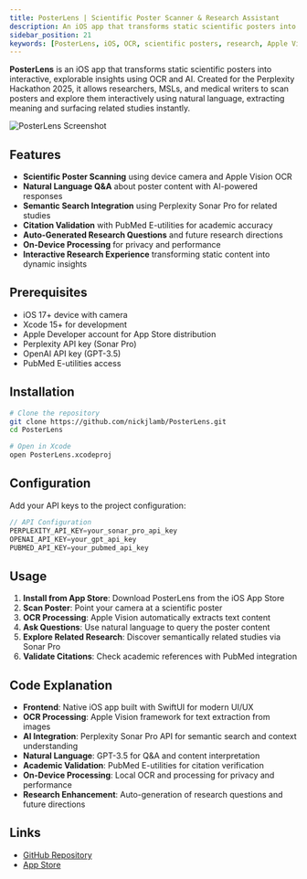 ```yaml
---
title: PosterLens | Scientific Poster Scanner & Research Assistant
description: An iOS app that transforms static scientific posters into interactive insights using OCR and Perplexity's Sonar Pro API for semantic search and context
sidebar_position: 21
keywords: [PosterLens, iOS, OCR, scientific posters, research, Apple Vision, Sonar Pro, semantic search, medical research]
---
```


**PosterLens** is an iOS app that transforms static scientific posters into interactive, explorable insights using OCR and AI. Created for the Perplexity Hackathon 2025, it allows researchers, MSLs, and medical writers to scan posters and explore them interactively using natural language, extracting meaning and surfacing related studies instantly.

![PosterLens Screenshot](https://cdn.prod.website-files.com/66d49e8555a289120a81ec3e/68930ad938e072c05d1be0b9_PosterLens.png)

## Features

* **Scientific Poster Scanning** using device camera and Apple Vision OCR
* **Natural Language Q&A** about poster content with AI-powered responses
* **Semantic Search Integration** using Perplexity Sonar Pro for related studies
* **Citation Validation** with PubMed E-utilities for academic accuracy
* **Auto-Generated Research Questions** and future research directions
* **On-Device Processing** for privacy and performance
* **Interactive Research Experience** transforming static content into dynamic insights

## Prerequisites

* iOS 17+ device with camera
* Xcode 15+ for development
* Apple Developer account for App Store distribution
* Perplexity API key (Sonar Pro)
* OpenAI API key (GPT-3.5)
* PubMed E-utilities access

## Installation

```bash
# Clone the repository
git clone https://github.com/nickjlamb/PosterLens.git
cd PosterLens

# Open in Xcode
open PosterLens.xcodeproj
```

## Configuration

Add your API keys to the project configuration:

```swift
// API Configuration
PERPLEXITY_API_KEY=your_sonar_pro_api_key
OPENAI_API_KEY=your_gpt_api_key
PUBMED_API_KEY=your_pubmed_api_key
```

## Usage

1. **Install from App Store**: Download PosterLens from the iOS App Store
2. **Scan Poster**: Point your camera at a scientific poster
3. **OCR Processing**: Apple Vision automatically extracts text content
4. **Ask Questions**: Use natural language to query the poster content
5. **Explore Related Research**: Discover semantically related studies via Sonar Pro
6. **Validate Citations**: Check academic references with PubMed integration

## Code Explanation

* **Frontend**: Native iOS app built with SwiftUI for modern UI/UX
* **OCR Processing**: Apple Vision framework for text extraction from images
* **AI Integration**: Perplexity Sonar Pro API for semantic search and context understanding
* **Natural Language**: GPT-3.5 for Q&A and content interpretation
* **Academic Validation**: PubMed E-utilities for citation verification
* **On-Device Processing**: Local OCR and processing for privacy and performance
* **Research Enhancement**: Auto-generation of research questions and future directions

## Links

- [GitHub Repository](https://github.com/nickjlamb/PosterLens)
- [App Store](https://apps.apple.com/us/app/posterlens-research-scanner/id6745453368)